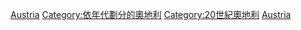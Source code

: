 {{Portal|奧地利}}
[[Category:1920年代各國|Austria]]
[[Category:依年代劃分的奧地利|Category:依年代劃分的奧地利]]
[[Category:20世紀奧地利|Category:20世紀奧地利]]
[[Category:1920年代歐洲|Austria]]